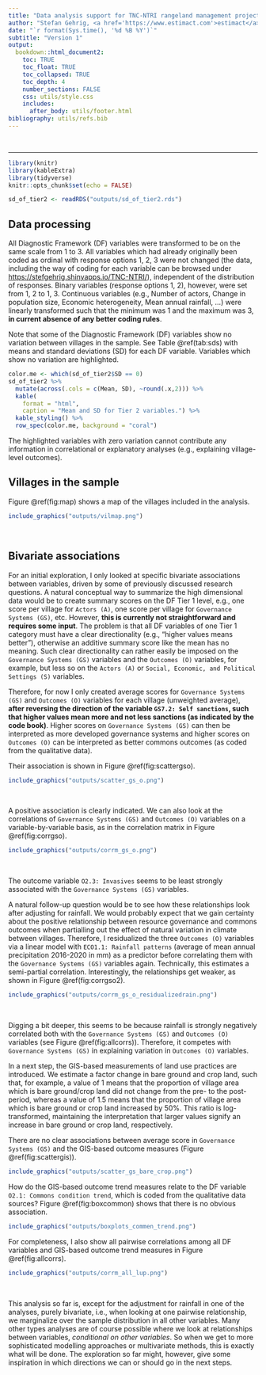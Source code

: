 ```yaml
---
title: "Data analysis support for TNC-NTRI rangeland management project publication"
author: "Stefan Gehrig, <a href='https://www.estimact.com'>estimact</a>"
date: "`r format(Sys.time(), '%d %B %Y')`"
subtitle: "Version 1"
output: 
  bookdown::html_document2:
    toc: TRUE
    toc_float: TRUE
    toc_collapsed: TRUE
    toc_depth: 4
    number_sections: FALSE
    css: utils/style.css
    includes:
      after_body: utils/footer.html
bibliography: utils/refs.bib
---
```


<!-- START OF -->
<br>

***
<!-- DOCUMENT -->

```r
library(knitr)
library(kableExtra)
library(tidyverse)
knitr::opts_chunk$set(echo = FALSE)

sd_of_tier2 <- readRDS("outputs/sd_of_tier2.rds")
```

## Data processing

All Diagnostic Framework (DF) variables were transformed to be on the same scale from 1 to 3. All variables which had already originally been coded as ordinal with response options 1, 2, 3 were not changed (the data, including the way of coding for each variable can be browsed under <https://stefgehrig.shinyapps.io/TNC-NTRI/>), independent of the distribution of responses. Binary variables (response options 1, 2), however, were set from 1, 2 to 1, 3. Continuous variables (e.g., Number of actors, Change in population size, Economic heterogeneity, Mean annual rainfall, ...) were linearly transformed such that the minimum was 1 and the maximum was 3, **in current absence of any better coding rules**.

Note that some of the Diagnostic Framework (DF) variables show no variation between villages in the sample. See Table \@ref(tab:sds) with means and standard deviations (SD) for each DF variable. Variables which show no variation are highlighted.

```r
color.me <- which(sd_of_tier2$SD == 0)
sd_of_tier2 %>% 
  mutate(across(.cols = c(Mean, SD), ~round(.x,2))) %>% 
  kable(
    format = "html",
    caption = "Mean and SD for Tier 2 variables.") %>% 
  kable_styling() %>%
  row_spec(color.me, background = "coral")
```

The highlighted variables with zero variation cannot contribute any information in correlational or explanatory analyses (e.g., explaining village-level outcomes).


## Villages in the sample

Figure \@ref(fig:map) shows a map of the villages included in the analysis.

```r
include_graphics("outputs/vilmap.png")
```
<br>

## Bivariate associations

For an initial exploration, I only looked at specific bivariate associations between variables, driven by some of previously discussed research questions. A natural conceptual way to summarize the high dimensional data would be to create summary scores on the DF Tier 1 level, e.g., one score per village for `Actors (A)`, one score per village for `Governance Systems (GS)`, etc. However, **this is currently not straightforward and requires some input**. The problem is that all DF variables of one Tier 1 category must have a clear directionality (e.g., "higher values means better"), otherwise an additive summary score like the mean has no meaning. Such clear directionality can rather easily be imposed on the `Governance Systems (GS)` variables and the `Outcomes (O)` variables, for example, but less so on the `Actors (A)` or `Social, Economic, and Political Settings (S)` variables.

Therefore, for now I only created average scores for  `Governance Systems (GS)` and `Outcomes (O)` variables for each village (unweighted average), **after reversing the direction of the variable `GS7.2: Self sanctions`, such that higher values mean more and not less sanctions (as indicated by the code book)**. Higher scores on `Governance Systems (GS)` can then be interpreted as more developed governance systems and higher scores on `Outcomes (O)` can be interpreted as better commons outcomes (as coded from the qualitative data).

Their association is shown in Figure \@ref(fig:scattergso).

```r
include_graphics("outputs/scatter_gs_o.png")
```
<br>

A positive association is clearly indicated. We can also look at the correlations of `Governance Systems (GS)` and `Outcomes (O)` variables on a variable-by-variable basis, as in the correlation matrix in Figure \@ref(fig:corrgso).

```r
include_graphics("outputs/corrm_gs_o.png")
```
<br>

The outcome variable `O2.3: Invasives` seems to be least strongly associated with the `Governance Systems (GS)` variables.

A natural follow-up question would be to see how these relationships look after adjusting for rainfall. We would probably expect that we gain certainty about the positive relationship between resource governance and commons outcomes when partialling out the effect of natural variation in climate between villages. Therefore, I residualized the three `Outcomes (O)` variables via a linear model with `ECO1.1: Rainfall patterns` (average of mean annual precipitation 2016-2020 in mm) as a predictor before correlating them with the `Governance Systems (GS)` variables again. Technically, this estimates a semi-partial correlation. Interestingly, the relationships get weaker, as shown in Figure \@ref(fig:corrgso2).

```r
include_graphics("outputs/corrm_gs_o_residualizedrain.png")
```
<br>

Digging a bit deeper, this seems to be because rainfall is strongly negatively correlated both with the `Governance Systems (GS)` and `Outcomes (O)` variables (see Figure \@ref(fig:allcorrs)). Therefore, it competes with `Governance Systems (GS)` in explaining variation in `Outcomes (O)` variables.

In a next step, the GIS-based measurements of land use practices are introduced. We estimate a factor change in bare ground and crop land, such that, for example, a value of 1 means that the proportion of village area which is bare ground/crop land did not change from the pre- to the post-period, whereas a value of 1.5 means that the proportion of village area which is bare ground or crop land increased by 50\%. This ratio is log-transformed, maintaining the interpretation that larger values signify an increase in bare ground or crop land, respectively.

There are no clear associations between average score in `Governance Systems (GS)` and the GIS-based outcome measures (Figure \@ref(fig:scattergis)).

```r
include_graphics("outputs/scatter_gs_bare_crop.png")
```

How do the GIS-based outcome trend measures relate to the DF variable `O2.1: Commons condition trend`, which is coded from the qualitative data sources? Figure \@ref(fig:boxcommon) shows that there is no obvious association.

```r
include_graphics("outputs/boxplots_commen_trend.png")
```

For completeness, I also show all pairwise correlations among all DF variables and GIS-based outcome trend measures in Figure \@ref(fig:allcorrs).

```r
include_graphics("outputs/corrm_all_lup.png")
```
<br>

This analysis so far is, except for the adjustment for rainfall in one of the analyses, purely bivariate, i.e., when looking at one pairwise relationship, we marginalize over the sample distribution in all other variables. Many other types analyses are of course possible where we look at relationships between variables, *conditional on other variables*. So when we get to more sophisticated modelling approaches or multivariate methods, this is exactly what will be done. The exploration so far might, however, give some inspiration in which directions we can or should go in the next steps.

<!-- ## Diagnostic framework variables -->

<!-- .... -->

<!-- <!-- END OF -->
<!-- <br> -->

<!-- *** -->
<!-- <!-- SECTION --> 

<!-- - self sactions richtung !? -->
<!-- - wie bei anderen richtungen harminieren? also zB average über alle actor scores macht das SInn ?=!=!=! -->
<!-- - those with no variation -->

<!-- - dimensions withuot variation! -->

<!-- ## Associations of/with outcomes -->

<!-- .... -->

<!-- #### Descriptive -->

<!-- .... -->

<!-- Table \@ref(tab:cars) from @vierus_discovery_2018. -->


<!-- \begin{equation} -->
<!-- A = (\pi * \lambda \times r^{4}) / \alpha. (\#eq:mean) -->
<!-- \end{equation} -->
<!-- <br> -->

<!-- What we saw in equation \@ref(eq:mean) is obvious. -->

<!-- <!-- END OF --> 
<!-- <br> -->

<!-- *** -->
<!-- <!-- SECTION --> 

<!-- ## Conclusions / Recommendations -->

<!-- <style> -->
<!-- div.blue {background-color:#e6f1fa; border-radius: 5px; padding: 15px;} -->
<!-- </style> -->
<!-- <div class = "blue"> -->

<!-- - This is my first conclusion -->
<!-- - This is my second conclusion -->

<!-- </div> -->

<!-- <!-- END OF --> 
<!-- <br> -->

<!-- *** -->
<!-- <!-- SECTION --> 

<!-- ## References -->
